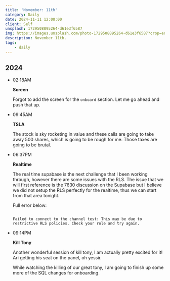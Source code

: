 ```yaml
---
title: 'November: 11th'
category: Daily
date: 2024-11-11 12:00:00
client: Self
unsplash: 1729508895264-d61e3f6587
img: https://images.unsplash.com/photo-1729508895264-d61e3f6587?crop=entropy&cs=srgb&fm=jpg&ixid=MnwzNjM5Nzd8MHwxfHJhbmRvbXx8fHx8fHx8fDE2ODE3NDg2ODY&ixlib=rb-4.0.3&q=85
description: November 11th.
tags:
    - daily
---
```



## 2024

-   02:18AM

    **Screen**

    Forgot to add the screen for the `onboard` section.
    Let me go ahead and push that up.

-   09:45AM

    **TSLA**

    The stock is sky rocketing in value and these calls are going to take away 500 shares, which is going to be rough for me.
    Those taxes are going to be brutal.

-   06:37PM

    **Realtime**
    
    The real time supabase is the next challenge that I been working through, however there are some issues with the RLS.
    The issue that we will first reference is the 7630 discussion on the Supabase but I believe we did not setup the RLS perfectly for the realtime, thus we can start from that area tonight.

    Full error below:

    ```

    Failed to connect to the channel test: This may be due to restrictive RLS policies. Check your role and try again.

    ```

-   09:14PM

    **Kill Tony**

    Another wonderful session of kill tony, I am actually pretty excited for it!
    Ari getting his seat on the panel, oh yessir.

    While watching the killing of our great tony, I am going to finish up some more of the SQL changes for onboarding.


<Adsense />